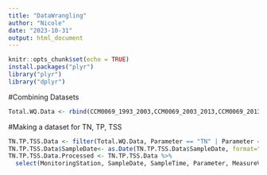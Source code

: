 ```yaml
---
title: "DataWrangling"
author: "Nicole"
date: "2023-10-31"
output: html_document
---
```


```r
knitr::opts_chunk$set(echo = TRUE)
install.packages("plyr")
library("plyr")
library("dplyr")

```

#Combining Datasets
```r
Total.WQ.Data <- rbind(CCM0069_1993_2003,CCM0069_2003_2013,CCM0069_2013_2023,EE3.0_1984_1993,EE3.0_1993_2003,EE3.0_2003_2013,EE3.0_2013_2023,EE3.1_1984_1993,EE3.1_1993_2003,EE3.1_2003_2013,EE3.1_2013_2023,ET6.1_1984_1993,ET6.1_1993_2003,ET6.1_2003_2013,ET6.1_2013_2023,ET6.2_1984_1993,ET6.2_1993_2003,ET6.2_2003_2013,ET7.1_1984_1993,ET7.1_1993_2003,ET7.1_2003_2013,ET7.1_2013_2023,WQ_1984_1990,WQ_1991_2001,WQ_2002_2012,WQ_2013_2023,TRQ0088_1993_2003,TRQ0088_2003_2013,TRQ0088_2013_2023,TRQ0146_1993_2003,TRQ0146_2003_2013,TRQ0146_2013_2023,WIW0141_1993_2003,WIW0141_2003_2013,WIW0141_2013_2023,XDJ9007_1993_2003,XDJ9007_2003_2013,XDJ9007_2013_2023)
```

#Making a dataset for TN, TP, TSS
```r
TN.TP.TSS.Data <- filter(Total.WQ.Data, Parameter == "TN" | Parameter == "TP" | Parameter == "TSS")
TN.TP.TSS.Data$SampleDate<- as.Date(TN.TP.TSS.Data$SampleDate, format="%m/%d/%Y")
TN.TP.TSS.Data.Processed <- TN.TP.TSS.Data %>%
  select(MonitoringStation, SampleDate, SampleTime, Parameter, MeasureValue, Unit, Latitude. Longitude)
```


